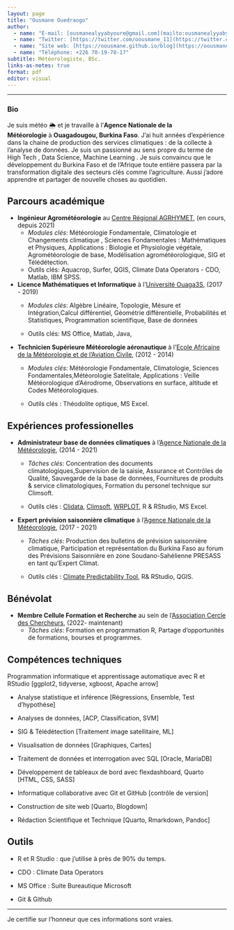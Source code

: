 ```yaml
---
layout: page
title: "Ousmane Ouedraogo"
author: 
  - name: "E-mail: [ousmanealyyabyoure@gmail.com](mailto:ousmanealyyabyoure@gmail.com)"
  - name: "Twitter: [https://twitter.com/oousmane_11](https://twitter.com/oousmane_11)"
  - name: "Site web: [https://oousmane.github.io/blog](https://oousmane.github.io/blog)"
  - name: "Téléphone: +226 70-19-78-17"
subtitle: Météorologiste, BSc.
links-as-notes: true
format: pdf
editor: visual
---
```


------------------------------------------------------------------------

### Bio

Je suis météo 🌦️ et je travaille à l'**Agence Nationale de la Météorologie** à **Ouagadougou, Burkina Faso**.
J'ai huit années d'expérience dans la chaine de production des services climatiques : de la collecte à l'analyse de données.
Je suis un passionné au sens propre du terme de High Tech , Data Science, Machine Learning .
Je suis convaincu que le développement du Burkina Faso et de l'Afrique toute entière passera par la transformation digitale des secteurs clés comme l'agriculture.
Aussi j'adore apprendre et partager de nouvelle choses au quotidien.

## Parcours académique

-   **Ingénieur Agrométéorologie** au [Centre Régional AGRHYMET](http://agrhymet.cilss.int), (en cours, depuis 2021)
    -   *Modules clés*: Météorologie Fondamentale, Climatologie et Changements climatique , Sciences Fondamentales : Mathématiques et Physiques, Applications : Biologie et Physiologie végétale, Agrométéorologie de base, Modélisation agrométéorologique, SIG et Télédétection.
    -   Outils clés: Aquacrop, Surfer, QGIS, Climate Data Operators - CDO, Matlab, IBM SPSS.
-   **Licence Mathématiques et Informatique** à l'[Université Ouaga3S](https://univ-ouaga3s.com), (2017 - 2019)
    -   *Modules clés*: Algèbre Linéaire, Topologie, Mésure et Intégration,Calcul différentiel, Géométrie différentielle, Probabilités et Statistiques, Programmation scientifique, Base de données

    -   Outils clés: MS Office, Matlab, Java,
-   **Technicien Supérieure Météorologie aéronautique** à l'[Ecole Africaine de la Météorologie et de l'Aviation Civile](http://www.eamac.ne), (2012 - 2014)
    -   *Modules clés*: Météorologie Fondamentale, Climatologie, Sciences Fondamentales,Météorologie Satelitale, Applications : Veille Météorologique d'Aérodrome, Observations en surface, altitude et Codes Météorologiques.

    -   Outils clés : Théodolite optique, MS Excel.

## Expériences professionelles

-   **Administrateur base de données climatiques** à l'[Agence Nationale de la Météorologie](http://www.meteoburkina.bf), (2014 - 2021)
    -   *Tâches clés*: Concentration des documents climatologiques,Supervision de la saisie, Assurance et Contrôles de Qualité, Sauvegarde de la base de données, Fournitures de produits & service climatologiques, Formation du personel technique sur Climsoft.

    -   Outils clés : [Clidata](https://www.clidata.cz), [Climsoft](https://climsoft.org), [WRPLOT](https://www.weblakes.com/software/freeware/wrplot-view/), R & RStudio, MS Excel.

<!-- -->

-   **Expert prévision saisonnière climatique** à l'[Agence Nationale de la Météorologie](http://www.meteoburkina.bf), (2017 - 2021)
    -   *Tâches clés*: Production des bulletins de prévision saisonnière climatique, Participation et représentation du Burkina Faso au forum des Prévisions Saisonnière en zone Soudano-Sahélienne PRESASS en tant qu'Expert Climat.

    -   Outils clés : [Climate Predictability Tool](https://iri.columbia.edu/our-expertise/climate/tools/cpt/), R& RStudio, QGIS.

## Bénévolat

-   **Membre Cellule Formation et Recherche** au sein de l'[Association Cercle des Chercheurs](https://oousmane.github.io/cdc-website), (2022- maintenant)
    -   *Tâches clés*: Formation en programmation R, Partage d'opportunités de formations, bourses et programmes.

## Compétences techniques

Programmation informatique et apprentissage automatique avec R et RStudio \[ggplot2, tidyverse, xgboost, Apache arrow\]

-   Analyse statistique et inférence \[Régressions, Ensemble, Test d'hypothèse\]

-   Analyses de données, \[ACP, Classification, SVM\]

-   SIG & Télédétection \[Traitement image satellitaire, ML\]

-   Visualisation de données \[Graphiques, Cartes\]

-   Traitement de données et interrogation avec SQL \[Oracle, MariaDB\]

-   Développement de tableaux de bord avec flexdashboard, Quarto \[HTML, CSS, SASS\]

-   Informatique collaborative avec Git et GitHub \[contrôle de version\]

-   Construction de site web \[Quarto, Blogdown\]

-   Rédaction Scientifique et Technique \[Quarto, Rmarkdown, Pandoc\]

## **Outils**

-   R et R Studio : que j'utilise à près de 90% du temps.

-   CDO : Climate Data Operators

-   MS Office : Suite Bureautique Microsoft

-   Git & Github

------------------------------------------------------------------------

Je certifie sur l'honneur que ces informations sont vraies.
